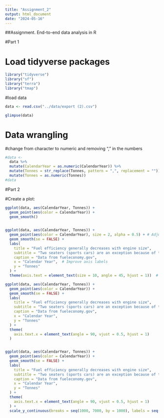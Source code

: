 ```yaml
---
title: "Assignment_2"
output: html_document
date: "2024-05-16"
---
```


##Assignment. End-to-end data analysis in R

#Part 1

# Load tidyverse packages
```r
library("tidyverse")
library("sf") 
library("terra")
library("tmap")
```


#load data
```r
data <- read.csv("../data/export (2).csv")
```

```r
glimpse(data)
```
# Data wrangling

#change from character to numeric and removing "," in the numbers
```r
#data <- 
  data %>%
  mutate(CalendarYear = as.numeric(CalendarYear)) %>%
  mutate(Tonnes = str_replace(Tonnes, pattern = ",", replacement = "")) |>
  mutate(Tonnes = as.numeric(Tonnes))
#data
```


#Part 2

#Create a plot:
```r
ggplot(data, aes(CalendarYear, Tonnes)) +
  geom_point(aes(color = CalendarYear)) +
  geom_smooth()
 
```

```r
ggplot(data, aes(CalendarYear, Tonnes)) +
  geom_point(aes(color = CalendarYear), size = 2, alpha = 0.5) + # Adjust size and transparency
  geom_smooth(se = FALSE) +
  labs(
    title = "Fuel efficiency generally decreases with engine size",
    subtitle = "Two seaters (sports cars) are an exception because of their light weight",
    caption = "Data from fueleconomy.gov",
    x = "Calendar Year",  # Improve axis labels
    y = "Tonnes"
  ) +
  theme(axis.text = element_text(size = 10, angle = 45, hjust = 1))  # Adjust axis label size and orientation

```


```r
ggplot(data, aes(CalendarYear, Tonnes)) +
  geom_point(aes(color = CalendarYear)) +
  geom_smooth(se = FALSE) +
  labs(
    title = "Fuel efficiency generally decreases with engine size",
    subtitle = "Two seaters (sports cars) are an exception because of their light weight",
    caption = "Data from fueleconomy.gov",
    x = "Calendar Year",
    y = "Tonnes"
  ) +
  theme(
    axis.text.x = element_text(angle = 90, vjust = 0.5, hjust = 1)
  )



```

```r
ggplot(data, aes(CalendarYear, Tonnes)) +
  geom_point(aes(color = CalendarYear)) +
  geom_smooth(se = FALSE) +
  labs(
    title = "Fuel efficiency generally decreases with engine size",
    subtitle = "Two seaters (sports cars) are an exception because of their light weight",
    caption = "Data from fueleconomy.gov",
    x = "Calendar Year",
    y = "Tonnes"
  ) +
  theme(
    axis.text.x = element_text(angle = 90, vjust = 0.5, hjust = 1)
  ) +
  scale_y_continuous(breaks = seq(1000, 7000, by = 1000), labels = seq(1000, 7000, by = 1000))

```

